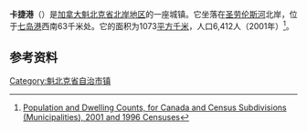 {{coord|50.019196|-66.886024|type:landmark|display=title}}
'''卡捷港'''（{{lang-fr|'''Port-Cartier'''}}）是[[加拿大|加拿大]][[魁北克省|魁北克省]][[北岸地区|北岸地区]]的一座城镇。它坐落在[[圣劳伦斯河|圣劳伦斯河]]北岸，位于[[七岛港|七岛港]]西南63千米处。它的面积为1073[[平方千米|平方千米]]，人口6,412人（2001年）<ref>[http://www12.statcan.ca/english/census01/products/standard/popdwell/Table-CSD-N.cfm?T=1&SR=3660&SRCH=1 Population and Dwelling Counts, for Canada and Census Subdivisions (Municipalities), 2001 and 1996 Censuses]</ref>。

== 参考资料 ==
{{reflist}}

[[Category:魁北克省自治市镇|Category:魁北克省自治市镇]]